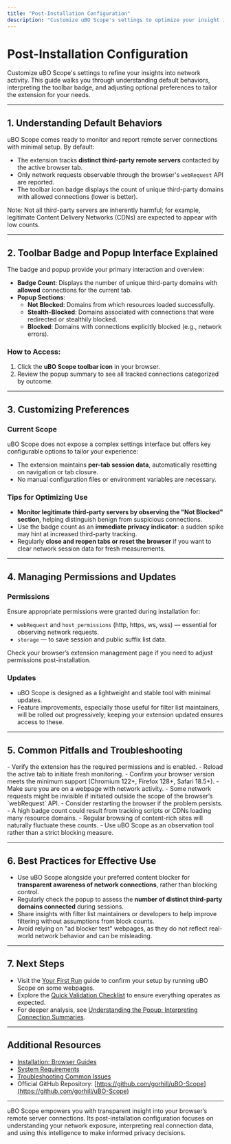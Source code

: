 ```yaml
---
title: "Post-Installation Configuration"
description: "Customize uBO Scope's settings to optimize your insight into web connections. Understand default behaviors, review toolbar badge meanings, and set any optional preferences to tailor the extension for your needs."
---
```


# Post-Installation Configuration

Customize uBO Scope's settings to refine your insights into network activity. This guide walks you through understanding default behaviors, interpreting the toolbar badge, and adjusting optional preferences to tailor the extension for your needs.

---

## 1. Understanding Default Behaviors

uBO Scope comes ready to monitor and report remote server connections with minimal setup. By default:

- The extension tracks **distinct third-party remote servers** contacted by the active browser tab.
- Only network requests observable through the browser's `webRequest` API are reported.
- The toolbar icon badge displays the count of unique third-party domains with allowed connections (lower is better).

<Check>
Note: Not all third-party servers are inherently harmful; for example, legitimate Content Delivery Networks (CDNs) are expected to appear with low counts.
</Check>

---

## 2. Toolbar Badge and Popup Interface Explained

The badge and popup provide your primary interaction and overview:

- **Badge Count**: Displays the number of unique third-party domains with **allowed** connections for the current tab.
- **Popup Sections**:
  - **Not Blocked**: Domains from which resources loaded successfully.
  - **Stealth-Blocked**: Domains associated with connections that were redirected or stealthily blocked.
  - **Blocked**: Domains with connections explicitly blocked (e.g., network errors).

### How to Access:

1. Click the **uBO Scope toolbar icon** in your browser.
2. Review the popup summary to see all tracked connections categorized by outcome.

---

## 3. Customizing Preferences

### Current Scope

uBO Scope does not expose a complex settings interface but offers key configurable options to tailor your experience:

- The extension maintains **per-tab session data**, automatically resetting on navigation or tab closure.
- No manual configuration files or environment variables are necessary.

### Tips for Optimizing Use

- **Monitor legitimate third-party servers by observing the "Not Blocked" section**, helping distinguish benign from suspicious connections.
- Use the badge count as an **immediate privacy indicator**: a sudden spike may hint at increased third-party tracking.
- Regularly **close and reopen tabs or reset the browser** if you want to clear network session data for fresh measurements.

---

## 4. Managing Permissions and Updates

### Permissions

Ensure appropriate permissions were granted during installation for:

- `webRequest` and `host_permissions` (http, https, ws, wss) — essential for observing network requests.
- `storage` — to save session and public suffix list data.

Check your browser’s extension management page if you need to adjust permissions post-installation.

### Updates

- uBO Scope is designed as a lightweight and stable tool with minimal updates.
- Feature improvements, especially those useful for filter list maintainers, will be rolled out progressively; keeping your extension updated ensures access to these.

---

## 5. Common Pitfalls and Troubleshooting

<AccordionGroup title="Troubleshooting & Tips">
<Accordion title="Badge Count Remains Empty or Stuck">
- Verify the extension has the required permissions and is enabled.
- Reload the active tab to initiate fresh monitoring.
- Confirm your browser version meets the minimum support (Chromium 122+, Firefox 128+, Safari 18.5+).
</Accordion>

<Accordion title="No Data in Popup on Active Tab">
- Make sure you are on a webpage with network activity.
- Some network requests might be invisible if initiated outside the scope of the browser’s `webRequest` API.
- Consider restarting the browser if the problem persists.
</Accordion>

<Accordion title="Understanding Badge Count Fluctuations">
- A high badge count could result from tracking scripts or CDNs loading many resource domains.
- Regular browsing of content-rich sites will naturally fluctuate these counts.
- Use uBO Scope as an observation tool rather than a strict blocking measure.
</Accordion>
</AccordionGroup>

---

## 6. Best Practices for Effective Use

- Use uBO Scope alongside your preferred content blocker for **transparent awareness of network connections**, rather than blocking control.
- Regularly check the popup to assess the **number of distinct third-party domains connected** during sessions.
- Share insights with filter list maintainers or developers to help improve filtering without assumptions from block counts.
- Avoid relying on "ad blocker test" webpages, as they do not reflect real-world network behavior and can be misleading.

---

## 7. Next Steps

- Visit the [Your First Run](./launching-ubo-scope) guide to confirm your setup by running uBO Scope on some webpages.
- Explore the [Quick Validation Checklist](./quick-validation) to ensure everything operates as expected.
- For deeper analysis, see [Understanding the Popup: Interpreting Connection Summaries](../../guides/getting-started-essentials/reading-popup).

---

## Additional Resources

- [Installation: Browser Guides](./installing-on-your-browser) 
- [System Requirements](./system-requirements) 
- [Troubleshooting Common Issues](./troubleshooting) 
- Official GitHub Repository: [https://github.com/gorhill/uBO-Scope](https://github.com/gorhill/uBO-Scope)

---

uBO Scope empowers you with transparent insight into your browser’s remote server connections. Its post-installation configuration focuses on understanding your network exposure, interpreting real connection data, and using this intelligence to make informed privacy decisions.